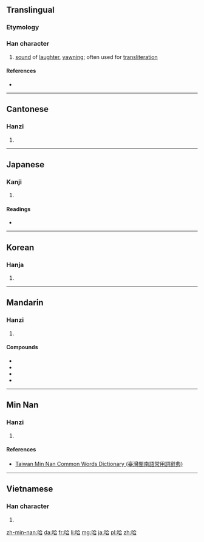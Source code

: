 ==Translingual==

===Etymology===
{{rfe|lang=mul}}

===Han character===
{{Han char|rn=30|rad=口|as=06|sn=9|four=6806<sub>1</sub>|canj=口人一口 (ROMR)|ids=⿰[[口]][[合]]}}

# [[sound]] of [[laughter]], [[yawn]]ing; often used for [[transliteration]]

====References====
* {{Han ref|kx=0189.060|dkj=03594|dj=0408.120|hdz=10619.050|uh=54C8|ud=21704|bh=ABA2|bd=43938}}

----

==Cantonese==

===Hanzi===
{{yue-hanzi|jyut=[[haa1]]|y=ha1}}

# {{defn|lang=yue|sort=口06}}

----

==Japanese==

===Kanji===
{{ja-kanji|grade=|rs=口06}}

# {{defn|lang=ja|sort=口06}}

====Readings====
* {{ja-readings|on=[[ごう]] (gō), [[そう]] (sō)|kun=[[のむ]] (nomu), [[すする]] (susuru), [[くう]] (kuu)}}

----

==Korean==

===Hanja===
{{ko-hanja|hangeul=합|rv=hap|mr=hap}}

# {{defn|lang=ko|sort=口06}}

----

==Mandarin==

===Hanzi===
{{cmn-hanzi|pin=[[hā]] ([[ha1]]), [[hǎ]] ([[ha3]]), [[hà]] ([[ha4]])|wg=ha<sup>1</sup>, ha<sup>3</sup>, ha<sup>4</sup>}}

# {{defn|lang=cmn|sort=口06}}

====Compounds====
* {{l|cmn|哈勃|tr=hā bó||Hubble, person name}}
* {{l|cmn|哈尔滨|tr=Hāěrbīn||place name}}
* {{l|cmn|哈欠|tr=hāqian||yawn}}
* {{l|cmn|哈日族|tr=hārìzú||Taiwanese Japanophile}}

----

==Min Nan==

===Hanzi===
{{nan-hanzi|tlpa=ha (ha<sup>1</sup>), hah (hah<sup>4</sup>)}}

# {{defn|lang=nan|sort=口06}}

====References====
*[http://twblg.dict.edu.tw/holodict_new/result_detail.jsp?n_no=4796&curpage=1&sample=%E5%93%88&radiobutton=1&querytarget=1&limit=20&pagenum=1&rowcount=5 Taiwan Min Nan Common Words Dictionary (臺灣閩南語常用詞辭典)]

----

==Vietnamese==

===Han character===
{{vi-hantu|[[cáp]], [[hóp]], [[hộp]], [[ngáp]], [[họp]], [[hớp]], [[ngớp]]|rs=口06}}

# {{defn|lang=vi|sort=口06}}

[[zh-min-nan:哈]]
[[da:哈]]
[[fr:哈]]
[[li:哈]]
[[mg:哈]]
[[ja:哈]]
[[pl:哈]]
[[zh:哈]]